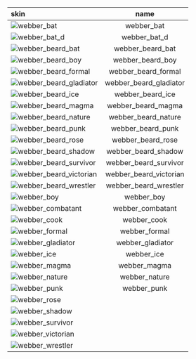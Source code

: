 | skin                                                                                         |       name        |
| :------------------------------------------------------------------------------------------- | :---------------: |
|![webber_bat](https://items.kleientertainment.com/images/DST/webber_bat/small)|webber_bat|
|![webber_bat_d](https://items.kleientertainment.com/images/DST/webber_bat_d/small)|webber_bat_d|
|![webber_beard_bat](https://items.kleientertainment.com/images/DST/webber_beard_bat/small)|webber_beard_bat|
|![webber_beard_boy](https://items.kleientertainment.com/images/DST/webber_beard_boy/small)|webber_beard_boy|
|![webber_beard_formal](https://items.kleientertainment.com/images/DST/webber_beard_formal/small)|webber_beard_formal|
|![webber_beard_gladiator](https://items.kleientertainment.com/images/DST/webber_beard_gladiator/small)|webber_beard_gladiator|
|![webber_beard_ice](https://items.kleientertainment.com/images/DST/webber_beard_ice/small)|webber_beard_ice|
|![webber_beard_magma](https://items.kleientertainment.com/images/DST/webber_beard_magma/small)|webber_beard_magma|
|![webber_beard_nature](https://items.kleientertainment.com/images/DST/webber_beard_nature/small)|webber_beard_nature|
|![webber_beard_punk](https://items.kleientertainment.com/images/DST/webber_beard_punk/small)|webber_beard_punk|
|![webber_beard_rose](https://items.kleientertainment.com/images/DST/webber_beard_rose/small)|webber_beard_rose|
|![webber_beard_shadow](https://items.kleientertainment.com/images/DST/webber_beard_shadow/small)|webber_beard_shadow|
|![webber_beard_survivor](https://items.kleientertainment.com/images/DST/webber_beard_survivor/small)|webber_beard_survivor|
|![webber_beard_victorian](https://items.kleientertainment.com/images/DST/webber_beard_victorian/small)|webber_beard_victorian|
|![webber_beard_wrestler](https://items.kleientertainment.com/images/DST/webber_beard_wrestler/small)|webber_beard_wrestler|
|![webber_boy](https://items.kleientertainment.com/images/DST/webber_boy/small)|webber_boy|
|![webber_combatant](https://items.kleientertainment.com/images/DST/webber_combatant/small)|webber_combatant|
|![webber_cook](https://items.kleientertainment.com/images/DST/webber_cook/small)|webber_cook|
|![webber_formal](https://items.kleientertainment.com/images/DST/webber_formal/small)|webber_formal|
|![webber_gladiator](https://items.kleientertainment.com/images/DST/webber_gladiator/small)|webber_gladiator|
|![webber_ice](https://items.kleientertainment.com/images/DST/webber_ice/small)|webber_ice|
|![webber_magma](https://items.kleientertainment.com/images/DST/webber_magma/small)|webber_magma|
|![webber_nature](https://items.kleientertainment.com/images/DST/webber_nature/small)|webber_nature|
|![webber_punk](https://items.kleientertainment.com/images/DST/webber_punk/small)|webber_punk|
|![webber_rose](https://items.kleientertainment.com/images/DST/webber_rose/small)||
|![webber_shadow](https://items.kleientertainment.com/images/DST/webber_shadow/small)||
|![webber_survivor](https://items.kleientertainment.com/images/DST/webber_survivor/small)||
|![webber_victorian](https://items.kleientertainment.com/images/DST/webber_victorian/small)||
|![webber_wrestler](https://items.kleientertainment.com/images/DST/webber_wrestler/small)||